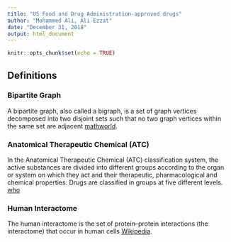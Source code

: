 ```yaml
---
title: "US Food and Drug Administration-approved drugs"
author: "Mohammed Ali, Ali Ezzat"
date: "December 31, 2018"
output: html_document
---
```


```r
knitr::opts_chunk$set(echo = TRUE)
```

## Definitions
### Bipartite Graph
A bipartite graph, also called a bigraph, is a set of graph vertices decomposed into two disjoint sets such that no two graph vertices within the same set are adjacent [mathworld](http://mathworld.wolfram.com/BipartiteGraph.html). 

### Anatomical Therapeutic Chemical (ATC) 
In the Anatomical Therapeutic Chemical (ATC) classification system, the active substances are divided into different groups according to the organ or system on which they act and their therapeutic, pharmacological and chemical properties. 
Drugs are classified in groups at five different levels. [who](https://www.who.int/medicines/regulation/medicines-safety/toolkit_atc/en/)

### Human Interactome
The human interactome is the set of protein–protein interactions (the interactome) that occur in human cells [Wikipedia](https://en.wikipedia.org/wiki/Human_interactome).